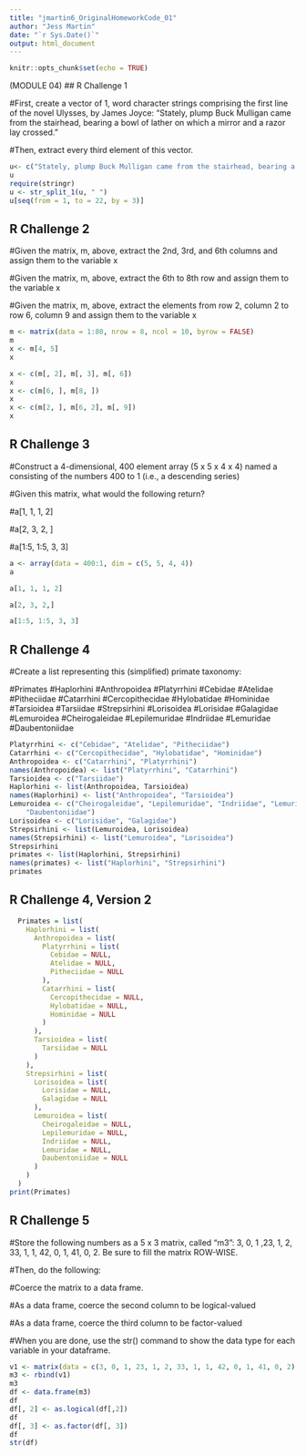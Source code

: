 ```yaml
---
title: "jmartin6_OriginalHomeworkCode_01"
author: "Jess Martin"
date: "`r Sys.Date()`"
output: html_document
---
```


```r
knitr::opts_chunk$set(echo = TRUE)
```
(MODULE 04)
## R Challenge 1

#First, create a vector of 1, word character strings comprising the first line of the novel Ulysses, by James Joyce: “Stately, plump Buck Mulligan came from the stairhead, bearing a bowl of lather on which a mirror and a razor lay crossed.”

#Then, extract every third element of this vector.
```r
u<- c("Stately, plump Buck Mulligan came from the stairhead, bearing a bowl of lather on which a mirror and a razor lay crossed.")
u
require(stringr)
u <- str_split_1(u, " ")
u[seq(from = 1, to = 22, by = 3)]
```
## R Challenge 2

#Given the matrix, m, above, extract the 2nd, 3rd, and 6th columns and assign them to the variable x

#Given the matrix, m, above, extract the 6th to 8th row and assign them to the variable x

#Given the matrix, m, above, extract the elements from row 2, column 2 to row 6, column 9 and assign them to the variable x

```r
m <- matrix(data = 1:80, nrow = 8, ncol = 10, byrow = FALSE)
m
x <- m[4, 5]
x
```
```r
x <- c(m[, 2], m[, 3], m[, 6])
x
x <- c(m[6, ], m[8, ])
x
x <- c(m[2, ], m[6, 2], m[, 9])
x
```
## R Challenge 3

#Construct a 4-dimensional, 400 element array (5 x 5 x 4 x 4) named a consisting of the numbers 400 to 1 (i.e., a descending series)

#Given this matrix, what would the following return?

#a[1, 1, 1, 2]

#a[2, 3, 2, ]

#a[1:5, 1:5, 3, 3]

```r
a <- array(data = 400:1, dim = c(5, 5, 4, 4))
a
```
```r
a[1, 1, 1, 2]
```
```r
a[2, 3, 2,]
```
```r
a[1:5, 1:5, 3, 3]
```
## R Challenge 4
#Create a list representing this (simplified) primate taxonomy:

#Primates
#Haplorhini
#Anthropoidea
#Platyrrhini
#Cebidae
#Atelidae
#Pitheciidae
#Catarrhini
#Cercopithecidae
#Hylobatidae
#Hominidae
#Tarsioidea
#Tarsiidae
#Strepsirhini
#Lorisoidea
#Lorisidae
#Galagidae
#Lemuroidea
#Cheirogaleidae
#Lepilemuridae
#Indriidae
#Lemuridae
#Daubentoniidae

```r
Platyrrhini <- c("Cebidae", "Atelidae", "Pitheciidae")
Catarrhini <- c("Cercopithecidae", "Hylobatidae", "Hominidae")
Anthropoidea <- c("Catarrhini", "Platyrrhini")
names(Anthropoidea) <- list("Platyrrhini", "Catarrhini")
Tarsioidea <- c("Tarsiidae")
Haplorhini <- list(Anthropoidea, Tarsioidea)
names(Haplorhini) <- list("Anthropoidea", "Tarsioidea")
Lemuroidea <- c("Cheirogaleidae", "Lepilemuridae", "Indriidae", "Lemuridae",
    "Daubentoniidae")
Lorisoidea <- c("Lorisidae", "Galagidae")
Strepsirhini <- list(Lemuroidea, Lorisoidea)
names(Strepsirhini) <- list("Lemuroidea", "Lorisoidea")
Strepsirhini
primates <- list(Haplorhini, Strepsirhini)
names(primates) <- list("Haplorhini", "Strepsirhini")
primates
```
## R Challenge 4, Version 2
```r
  Primates = list(
    Haplorhini = list(
      Anthropoidea = list(
        Platyrrhini = list(
          Cebidae = NULL,
          Atelidae = NULL,
          Pitheciidae = NULL
        ),
        Catarrhini = list(
          Cercopithecidae = NULL,
          Hylobatidae = NULL,
          Hominidae = NULL
        )
      ),
      Tarsioidea = list(
        Tarsiidae = NULL
      )
    ),
    Strepsirhini = list(
      Lorisoidea = list(
        Lorisidae = NULL,
        Galagidae = NULL
      ),
      Lemuroidea = list(
        Cheirogaleidae = NULL,
        Lepilemuridae = NULL,
        Indriidae = NULL,
        Lemuridae = NULL,
        Daubentoniidae = NULL
      )
    )
  )
print(Primates)
```
## R Challenge 5
#Store the following numbers as a 5 x 3 matrix, called “m3”: 3, 0, 1 ,23, 1, 2, 33, 1, 1, 42, 0, 1, 41, 0, 2. Be sure to fill the matrix ROW-WISE.

#Then, do the following:

#Coerce the matrix to a data frame.

#As a data frame, coerce the second column to be logical-valued

#As a data frame, coerce the third column to be factor-valued

#When you are done, use the str() command to show the data type for each variable in your dataframe.
  
```r
v1 <- matrix(data = c(3, 0, 1, 23, 1, 2, 33, 1, 1, 42, 0, 1, 41, 0, 2), nrow =  5, ncol = 3)
m3 <- rbind(v1)
m3
df <- data.frame(m3)
df
df[, 2] <- as.logical(df[,2])
df
df[, 3] <- as.factor(df[, 3])
df
str(df)
```
